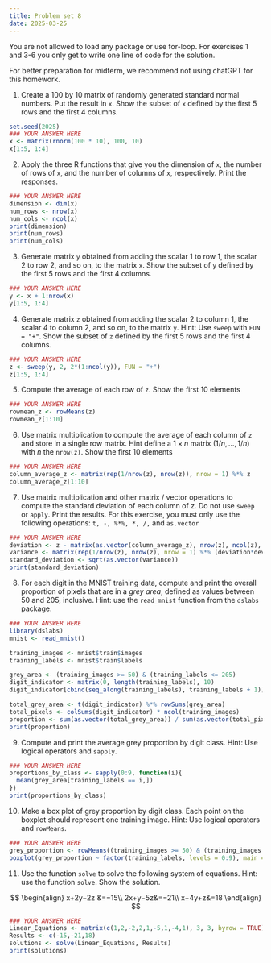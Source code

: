 ---
title: Problem set 8
date: 2025-03-25
---

You are not allowed to load any package or use for-loop. For exercises 1 and 3-6 you only get to write one line of code for the solution.

For better preparation for midterm, we recommend not using chatGPT for this homework.

1. Create a 100 by 10 matrix of randomly generated standard normal numbers. Put the result in `x`. Show the subset of `x` defined by the first 5 rows and the first 4 columns.

```{r}
set.seed(2025)
### YOUR ANSWER HERE
x <- matrix(rnorm(100 * 10), 100, 10)
x[1:5, 1:4]
```

2. Apply the three R functions that give you the dimension of `x`, the number of rows of `x`, and the number of columns of `x`, respectively. Print the responses.

```{r}
### YOUR ANSWER HERE
dimension <- dim(x)
num_rows <- nrow(x)
num_cols <- ncol(x)
print(dimension)
print(num_rows)
print(num_cols)
```

3. Generate matrix `y` obtained from adding the scalar 1 to row 1, the scalar 2 to row 2, and so on, to the matrix `x`. Show the subset of `y` defined by the first 5 rows and the first 4 columns.

```{r}
### YOUR ANSWER HERE
y <- x + 1:nrow(x)
y[1:5, 1:4]
```

4. Generate matrix `z` obtained from adding the scalar 2 to column 1, the scalar 4 to column 2, and so on, to the matrix `y`. Hint: Use `sweep` with `FUN = "+"`. Show the subset of `z` defined by the first 5 rows and the first 4 columns.

```{r}
### YOUR ANSWER HERE
z <- sweep(y, 2, 2*(1:ncol(y)), FUN = "+")
z[1:5, 1:4]
```

5. Compute the average of each row of `z`. Show the first 10 elements

```{r}
### YOUR ANSWER HERE
rowmean_z <- rowMeans(z)
rowmean_z[1:10]
```

6. Use matrix multiplication to compute the average of each column of `z` and store in a single row matrix. Hint define a $1\times n$ matrix $(1/n, \dots, 1/n)$ with $n$ the `nrow(z)`. Show the first 10 elements

```{r}
### YOUR ANSWER HERE
column_average_z <- matrix(rep(1/nrow(z), nrow(z)), nrow = 1) %*% z
column_average_z[1:10]
```

7. Use matrix multiplication and other matrix / vector operations to compute the standard deviation of each column of z. Do not use `sweep` or `apply`. Print the results. For this exercise, you must only use the following operations: `t, -, %*%, *, /,` and `as.vector`

```{r}
### YOUR ANSWER HERE
deviation <- z - matrix(as.vector(column_average_z), nrow(z), ncol(z), byrow = TRUE)
variance <- matrix(rep(1/nrow(z), nrow(z), nrow = 1) %*% (deviation*deviation))
standard_deviation <- sqrt(as.vector(variance))
print(standard_deviation)
```

8. For each digit in the MNIST training data, compute and print the overall proportion of pixels that are in a *grey area*, defined as values between 50 and 205, inclusive. Hint: use the `read_mnist` function from the `dslabs` package.

```{r}
### YOUR ANSWER HERE
library(dslabs)
mnist <- read_mnist()

training_images <- mnist$train$images
training_labels <- mnist$train$labels

grey_area <- (training_images >= 50) & (training_labels <= 205)
digit_indicator <- matrix(0, length(training_labels), 10)
digit_indicator[cbind(seq_along(training_labels), training_labels + 1)] <- 1

total_grey_area <- t(digit_indicator) %*% rowSums(grey_area)
total_pixels <- colSums(digit_indicator) * ncol(training_images)
proportion <- sum(as.vector(total_grey_area)) / sum(as.vector(total_pixels))
print(proportion)
```

9. Compute and print the average grey proportion by digit class. Hint: Use logical operators and `sapply`.

```{r}
### YOUR ANSWER HERE
proportions_by_class <- sapply(0:9, function(i){
  mean(grey_area[training_labels == i,])
})
print(proportions_by_class)
```

10. Make a box plot of grey proportion by digit class. Each point on the boxplot should represent one training image. Hint: Use logical operators and `rowMeans`.

```{r}
### YOUR ANSWER HERE
grey_proportion <- rowMeans((training_images >= 50) & (training_images <= 205))
boxplot(grey_proportion ~ factor(training_labels, levels = 0:9), main = "Grey Proprotion by Digit Class", xlab = "Digit", ylab = "Grey Proportion")
```

11. Use the function `solve` to solve the following system of equations. Hint: use the function `solve`. Show the solution.

$$
\begin{align}
x+2y−2z &=−15\\
2x+y−5z&=−21\\
x−4y+z&=18
\end{align}
$$

```{r}
### YOUR ANSWER HERE
Linear_Equations <- matrix(c(1,2,-2,2,1,-5,1,-4,1), 3, 3, byrow = TRUE)
Results <- c(-15,-21,18)
solutions <- solve(Linear_Equations, Results)
print(solutions)
```



